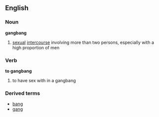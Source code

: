 ==English==
===Noun===
'''gangbang'''
# [[sexual]] [[intercourse]] involving more than two persons, especially with a high proportion of men 
===Verb===
'''to gangbang'''
# to have sex with in a gangbang
===Derived terms===
*[[bang]]
*[[gang]]
